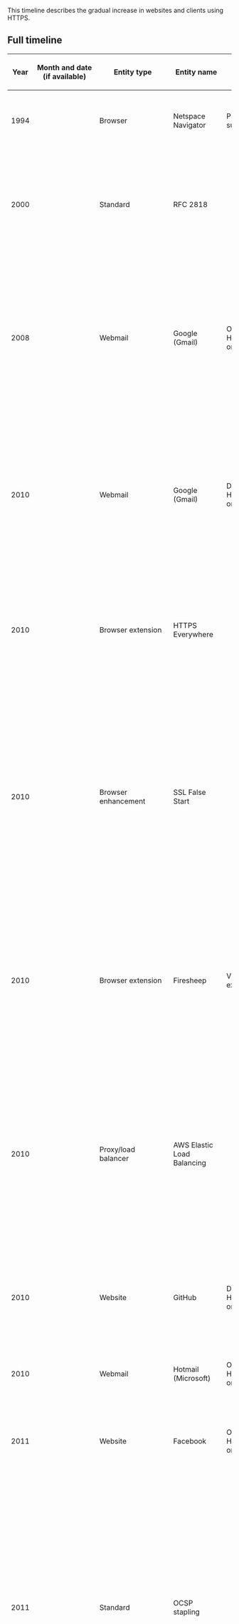 This timeline describes the gradual increase in websites and clients using HTTPS.

== Full timeline ==

{| class="wikitable sortable"
! Year !! Month and date (if available) !! Entity type !! Entity name !! Stage !! Details
|-
| 1994 || || Browser || Netspace Navigator || Protocol support || {{w|Netscape Communications}} creates HTTPS for its {{w|Netscape Navigator}} web browser, originally for use with the {{w|Secure Sockets Layer}} (SSL) protocol.
|-
| 2000 || {{dts|May}} || Standard || RFC 2818 || || RFC 2818 of the {{w|Internet Engineering Task Force}} describes the standard for HTTPS, using HTTP over {{w|Transport Layer Security}} (TLS). This is considered a superior, more secure form of HTTPS than HTTP over SSL.
|-
| 2008 || {{dts|July 24}} || Webmail || Google (Gmail) || Opt-in HTTPS-only || Google adds a setting in Gmail for users to always use HTTPS. Even before this, users could (since the inception of Gmail) access it securely by explicitly typing https:// in the browser. With the new setting, users who have opted in to it will be redirected from HTTP to HTTPS.<ref>{{cite web|url = https://gmail.googleblog.com/2008/07/making-security-easier.html|title = Making security easier|date = July 24, 2008|accessdate = November 19, 2017|last = Rideout|first = Ariel|publisher = Google}}</ref>
|-
| 2010 || {{dts|January 12}} || Webmail|| Google (Gmail) || Default HTTPS-only || Google switches all Gmail users to redirect to HTTPS; users can change their setings to not redirect to HTTPS. Previously, the default option for this setting was to not redirect, and users had to explicitly choose the option to redirect HTTP to HTTPS.<ref>{{cite web|url = https://gmail.googleblog.com/2010/01/default-https-access-for-gmail.html|title = Default https access for Gmail|date = January 12, 2010|accessdate = November 19, 2017|publisher = Google|last = Schillace|first = Sam}}</ref>
|-
| 2010 || {{dts|June 17}} || Browser extension || HTTPS Everywhere || || The {{w|Electronic Frontier Foundation}} and {{w|The Tor Project, Inc}} launch {{w|HTTPS Everywhere}}, a {{w|Firefox}} extension, to make Firefox use HTTPS where possible.<ref>{{cite web|url = https://www.eff.org/deeplinks/2010/06/encrypt-web-https-everywhere-firefox-extension|title = Encrypt the Web with the HTTPS Everywhere Firefox Extension|last = Eckersley|first = Peter|date = June 17, 2010|accessdate = November 19, 2017|publisher = Electronic Frontier Foundation}}</ref> The extension would evolve over the coming years. As of 2017, it is supported on Firefox, Chrome, and Opera.<ref name=https-everywhere>{{cite web|url = https://www.eff.org/https-everywhere|title = HTTPS Everywhere|accessdate = November 19, 2017}}</ref>
|-
| 2010 || {{dts|June 2}} || Browser enhancement || SSL False Start || || A Google team comprising Adam Langley, Nagendra Modadugu, and Bodo Moeller propose SSL False Start, a client-side only change to reduce one round-trip from the SSL handshake.<ref>{{cite web|url = https://tools.ietf.org/html/draft-bmoeller-tls-falsestart-00|title = Transport Layer Security (TLS) False Start|date = June 2, 2010|accessdate = November 19, 2017|publisher = Internet Engineering Task Force}}</ref><ref>{{cite web|url = https://blog.chromium.org/2011/05/ssl-falsestart-performance-results.html|title = SSL FalseStart Performance Results|date = May 18, 2011|accessdate = November 19, 2017|publisher = Chromium blog}}</ref><ref>{{cite web|url = https://www.imperialviolet.org/2010/09/05/blacklisting.html|title = Changing HTTPS|date = September 5, 2010|accessdate = November 19, 2017|publisher = Imperial Violet}}</ref> Despite tests showing that it reduces latency by 30%, the effort would be abandoned in April 2012 because of incompatibility with some servers doing early HTTPS termination.<ref>{{cite web|url = https://arstechnica.com/information-technology/2012/04/google-abandons-noble-experiment-to-make-ssl-less-painful/|title = False Start’s sad demise: Google abandons noble attempt to make SSL less painful|last = Goodin|first = Dan|date = April 12, 2012|accessdate = November 19, 2017}}</ref>
|-
| 2010 || {{dts|October}} || Browser extension || Firesheep || Vulnerability exploit || {{w|Firesheep}}, a {{w|Firefox}} browser extension that uses a {{w|packet analyzer}} to intercept unencrypted {{w|session cookie}}s over {{w|Wi-Fi}} networks, is released. The extension highlights the need for greater security, both in terms of websites moving to HTTPS (end-to-end security) and improving security of Wi-Fi.
|-
| 2010 || {{dts|October 14}} || Proxy/load balancer || AWS Elastic Load Balancing || || AWS Elastic Load Balancing announces support for SSL termination. This means that websites hosted on AWS, behind AWS load balancers, can upload their certificates to the load balancer, and have the load balancer take care of the SSL certificate, so that the servers that receive the actual traffic only have to handle HTTP traffic.<ref>{{cite web|url = https://aws.amazon.com/blogs/aws/elastic-load-balancer-support-for-ssl-termination/|title = AWS Elastic Load Balancing: Support for SSL Termination|date = October 14, 2010|accessdate = November 19, 2017|publisher = Amazon Web Services|last = Barr|first = Jeff}}</ref>
|-
| 2010 || {{dts|November 3}} || Website || GitHub || Default HTTPS-only || In response to the release of Firesheep, GitHub moves to HTTPS for all users; previously full-session SSL was only available to paying users.<ref>{{cite web|url = https://news.netcraft.com/archives/2010/11/03/github-moves-to-ssl-but-remains-firesheepable.html|title = GitHub moves to SSL, but remains Firesheepable|date = November 3, 2010|accessdate = November 20, 2017|publisher = Netcraft}}</ref>
|-
| 2010 || {{dts|November 9}} || Webmail || Hotmail (Microsoft) || Opt-in HTTPS-only || Microsoft lets users of its web-based email service, Hotmail, set HTTPS by default.<ref>{{cite web|url = https://www.cnet.com/news/microsoft-lets-hotmail-users-set-encryption-by-default/|title = Microsoft lets Hotmail users set encryption by default. Microsoft adds full-session encryption option to HOtmail and SSL for SkyDrive, Photos, Docs, and Devices pages.|last = Mills|first = Elinor|date = November 9, 2010|accessdate = November 20, 2017|publisher = ''CNet''}}</ref><ref name=wapo-yahoo-ssl>{{cite web|url = https://www.washingtonpost.com/news/the-switch/wp/2013/10/14/yahoo-to-make-ssl-encryption-the-default-for-webmail-users-finally/?utm_term=.ec5f73b0f28d|title = Yahoo to make SSL encryption the default for Webmail users. Finally.|last = Peterson|first = Andrea|last2 = Gellman|first2 = Barton|last3 = Soltani|first3 = Ashkan|date = October 14, 2013|accessdate = November 20, 2017}}</ref>
|-
| 2011 || {{dts|January}} || Website || Facebook || Opt-in HTTPS-only || {{w|Facebook}} begins allowing logged-in users to opt in to have all their Facebook browsing encrypted by HTTPS.<ref name=facebook-https-default>{{cite web|url = https://techcrunch.com/2012/11/18/facebook-https/|title = Facebook Could Slow Down A Tiny Bit As It Starts Switching All Users To Secure HTTPS Connections|last = Constine|first = Josh|date = November 18, 2012|accessdate = November 19, 2017|publisher = ''TechCrunch''}}</ref>
|-
| 2011 || {{dts|January}} || Standard || OCSP stapling || || RFC 6066, introducing OCSP stapling, is published.<ref>{{cite web|url = https://tools.ietf.org/html/rfc6066|title = Transport Layer Security (TLS) Extensions: Extension Definitions|date = January 1, 2011|accessdate = November 19, 2017}}</ref> OCSP stapling is an alternative approach to the {{W|Online Certificate Status Protocol}} llows the presenter of a certificate to bear the resource cost involved in providing OCSP responses by appending ("stapling") a time-stamped OCSP response signed by the CA to the initial TLS handshake, eliminating the need for clients to contact the certificate authority. RFC 6961 would cover the case of multiple OCSP stapling.<ref>{{cite web|url = https://tools.ietf.org/html/rfc6961|title = The Transport Layer Security (TLS) Multiple Certificate Status Request Extension|date = June 1, 2013|accessdate = November 19, 2017}}</ref>
|-
| 2011 || {{dts|March 15}} || Website || Twitter || Opt-in HTTPS-only || {{w|Twitter}} begins allowing logged-in users to opt in to have all their Twitter browsing encrypted by HTTPS.<ref name=twitter-https-optin>{{cite web|url = https://blog.twitter.com/official/en_us/a/2011/making-twitter-more-secure-https.html|title = Making Twitter more secure: HTTPS|date = March 15, 2011|accessdate = November 19, 2017|publisher = Twitter}}</ref>
|-
| 2011 || {{dts|July 15}} || Proxy/load balancer || Nginx || || GlobalSign, DigiCert, Comodo and NGINX Inc. announce a joint effort to add OCSP-stapling support to Nginx.<ref>{{cite web|url = https://www.nginx.com/press/globalsign-digicert-and-comodo-collaborate-nginx-improve-online/|title = GlobalSign, DigiCert and Comodo Collaborate with NGINX to Improve Online Trust through Enhanced Certificate Revocation Checking, sign a Sponsorship Agreement. New version of the popular NGINX web server to support OCSP-stapling|date = July 15, 2011|accessdate = November 19, 2017|publisher = NGINX, Inc.}}</ref>
|-
| 2011 || {{dts|October 18}} || Search engine || Google Search || Default HTTPS-only || Google makes HTTPS (using SSL) the default option for its search users who are logged in on google.com (its US site; regionally branded sites are not affected).<ref>{{cite web|url = https://googleblog.blogspot.in/2011/10/making-search-more-secure.html|title = Making search more secure|date = October 18, 2011|accessdate = November 19, 2017|publisher = Google}}</ref><ref>{{cite web|url = http://www.eweek.com/security/google-makes-https-encryption-default-for-search|title = Google Makes HTTPS Encryption Default for Search|last = Boulton|first = Clint|date = October 18, 2011|accessdate = November 19, 2017|publisher = eweek}}</ref><ref>{{cite web|url = https://searchengineland.com/google-to-begin-encrypting-searches-outbound-clicks-by-default-97435|title = Google To Begin Encrypting Searches & Outbound Clicks By Default With SSL Search|last = Sullivan|first = Danny|date = October 18, 2011|accessdate = November 19, 2017|publisher = Search Engine Land}}</ref> In particular, webmasters receiving traffic from Google Search will no longer be able to know the search terms that led to a specific visit.<ref>{{Cite web|url = https://analytics.googleblog.com/2011/10/making-search-more-secure-accessing.html|title = Making search more secure: Accessing search query data in Google Analytics|date = October 18, 2011|accessdate = November 19, 2017}}</ref><ref>{{cite web|url = https://searchengineland.com/google-puts-a-price-on-privacy-98029|title = Google Puts A Price On Privacy|last = Sullivan|first = Danny|date = October 22, 2011|accessdate = November 19, 2017}}</ref>
|-
| 2012 || {{dts|February 13}} || Website || Twitter || Default HTTPS-only || Twitter makes HTTPS the default for all logged-in users.<ref>{{cite web|url = https://blog.twitter.com/official/en_us/a/2012/securing-your-twitter-experience-with-https.html|title = Securing your Twitter experience with HTTPS|date = February 13, 2012|accessdate = November 19, 2017|publisher = Twitter}}</ref><ref>{{cite web|url = https://blog.codinghorror.com/should-all-web-traffic-be-encrypted/|title = Should All Web Traffic Be Encrypted?|date = February 23, 2012|accessdate = November 19, 2017|publisher = Coding Horror}}</ref><ref>{{cite web|url = https://www.ghacks.net/2012/02/14/twitter-makes-https-default-for-signed-in-users/|title = Twitter Makes HTTPS Default For Signed In Users|last = Brinkmann|first = Martin|date = February 14, 2012|accessdate = November 19, 2017}}</ref>
|-
| 2012 || {{dts|March}} || Search engine || Google Search || Default HTTPS-only || Google makes secure search the default globally for signed-in users. Previously, the change was limited to users on google.com.<ref>{{cite web|url = https://search.googleblog.com/2012/03/bringing-more-secure-search-around.html|title = Bringing more secure search around the globe|date = March 5, 2012|accessdate = November 19, 2017}}</ref>
|-
| 2012 || {{dts|July 31}} || Webmail || Outlook (formerly Hotmail) (Microsoft) || Default HTTPS-only || With the rebranding of Hotmail as Outlook.com, Microsoft moves to default HTTPS-only for all usersof the web-based email service.<ref name=wapo-yahoo-ssl/>
|-
| 2012 || {{dts|October 9}} || Website || Quora || Opt-in HTTPS-only || On or before this date, question-and-answer website {{w|Quora}} allows logged-in users to opt in to HTTPS-only.<ref>{{cite web|url = https://www.quora.com/Does-Quora-support-HTTPS/answer/Tom-Cook/log|title = Does Quora support HTTPS? Tom Cook's answer log|last = Cook|first = Tom|date = October 9, 2012|accessdate = November 20, 2017}}</ref>
|-
| 2012 || {{dts|November}} || Website || Facebook || Default HTTPS-only || Facebook rolls out its transition to HTTPS by default for all users, beginning with North America.<ref>{{cite web|url = https://developers.facebook.com/blog/post/2012/11/14/platform-updates--operation-developer-love/|title = Platform Updates: Operation Developer Love|last = Asthana|first = Shireesh|date = November 15, 2012|accessdate = November 19, 2017|publisher = Facebook}}</ref><ref name=facebook-https-default/> The move is reported to be completed on August 1, 2013.<ref>{{cite web|url = https://www.facebook.com/notes/facebook-engineering/secure-browsing-by-default/10151590414803920|title = Secure browsing by default|date = August 1, 2013|accessdate = November 20, 2017}}</ref>
|-
| 2012 || {{dts|November 19}} || Standard || RFC 6797 || Default HTTPS-only || The {{w|HTTP Strict Transport Security}} (HSTS) standard is published, after being approved on October 2.<ref>{{cite web|url = https://tools.ietf.org/html/rfc6797|title = HTTP Strict Transport Security (HSTS)|date = November 19, 2012|accessdate = November 19, 2017}}</ref> The standard allows a website to set a header specifying a time period over which the client must connect to the website only via HTTPS. This protects against {{w|protocol downgrade attack}}s and {{w|cookie hijacking}}, and also avoids the extra latency involved in redirecting HTTP to HTTPS.
|-
| 2013 || {{dts|August 21}} (actual release), August 1 (announcement) || Website || Wikipedia || Default HTTPS-only || Wikimedia Foundation turns on HTTPS for all logged-in users (announcement August 1).<ref>{{cite web|url = https://blog.wikimedia.org/2013/08/01/future-https-wikimedia-projects/|title = The future of HTTPS on Wikimedia projects|date = August 1, 2013|accessdate = September 25, 2016|publisher = Wikimedia Foundation|last = Lane|first = Ryan}}</ref><ref>{{cite web|url = https://www.fastcompany.com/3015199/the-code-war/after-nsas-xkeyscore-wikipedia-switches-to-secure-https|title = After NSA's XKeyscore, Wikipedia Switches To Secure HTTPS. The Wikimedia Foundation has announced it's pushing ahead with plans to secure its online systems due to NSA targeting.|last = Eaton|first = Kit|publisher = ''Fast Company''|date = August 2, 2013|accessdate = September 25, 2016}}</ref>
|-
| 2013 || {{dts|September}} || Search engine || Google Search || Default HTTPS-only || Google Search moves all searches, even those by users who are not logged in, to HTTPS. The only exception is ad clicks. The change is believed to be a response to concerns about privacy triggered by relevations about [[w:PRISM (surveillance program)|PRISM]], a United States federal government surveillance program.<ref>{{cite web|url = https://searchengineland.com/post-prism-google-secure-searches-172487|title = Post-PRISM, Google Confirms Quietly Moving To Make All Searches Secure, Except For Ad Clicks|last = Sullivan|first = Danny|date = September 23, 2013|accessdate = November 20, 2017}}</ref>
|-
| 2013 || {{dts|September 26}} || Website || Imgur || HTTPS available || Image-hosting service {{w|Imgur}} makes HTTPS available sitewide.<ref>{{cite web|url = https://blog.imgur.com//2013/09/26/100-million-uniques-higher-upload-limits-and-https-support/|title = 100 MILLION UNIQUES, HIGHER UPLOAD LIMITS, AND HTTPS SUPPORT|date = September 26, 2013|accessdate = November 20, 2017}}</ref>
|-
| 2013 || {{dts|October 14}} || Webmail || Yahoo! || Default HTTPS-only || Yahoo! Mail moves to a default of HTTPS-only.<ref name=wapo-yahoo-ssl/>
|-
| 2013 || {{dts|October 24}}, 25 || Website || Internet Archive || Default HTTPS-only || The {{w|Internet Archive}} announces that its websites archive.org (which includes the {{w|Wayback Machine}} at web.archive.org) and openlibrary.org are defaulted to HTTPS-only, though they will still be available over HTTP.<ref>{{cite web|url = http://blog.archive.org/2013/10/25/reader-privacy-at-the-internet-archive/|title = Reader Privacy at the Internet Archive|last = Kahle|first = Brewster|date = October 25, 2013|accessdate = November 19, 2017}}</ref><ref>{{cite web|url = https://bits.blogs.nytimes.com/2013/10/24/internet-archive-will-shield-visitors/|title = Internet Archive Will Shield Visitors|last = Streitfeld|first = David|date = October 24, 2013|accessdate = November 19, 2017|publisher = ''New York Times'' Bits Blog}}</ref><ref>{{cite web|url = https://thenextweb.com/insider/2013/10/25/3-million-users-per-day-internet-archive-switches-https-connections-default/|title = With over 3 million users per day, the Internet Archive switches to HTTPS connections by default|last = Protalinski|first = Emil|date = October 25, 2013|accessdate = November 19, 2017|publisher = ''The Next Web''}}</ref>
|-
| 2014 || {{dts|January 22}} || Search engine || Yahoo! || Default HTTPS-only || Yahoo! Search makes HTTPS-only the default. The change is initially rolled out on yahoo.com, but is expected to be rolled out to other regions as well.<ref>{{cite web|url = https://marketingland.com/yahoo-makes-secure-search-default-71308|title = Yahoo Makes Secure Search The Default|last = Sullivan|first = Danny|date = January 22, 2014|accessdate = November 20, 2017|publisher = MarketingLand}}</ref>
|-
| 2014 || {{dts|January}} || Website || YouTube || Some move to HTTPS || YouTube begins sending traffic over HTTPS, significantly increasing the volume of traffic sent on the web via HTTPS. By September 2014, 50% of YouTube traffic would be sent via HTTPS.<ref name=naylor>{{cite web|url = https://davidtnaylor.com/CostOfTheS.pdf|title = The Cost of the “S” in HTTPS|last = Naylor|first = David|last2 = Finamore|first2 = Alessandro|last2 = Leontiadis|first3 = Ilias|last4 = Grunenberger|first4 = Yan|last5 = Mellia|first5 = Marco|last6 = Munafo|first6 = Maurizio|last7 = Papagiannaki|first7 = Konstantina|last8 = Steenkiste|first8 = Peter}}</ref>
|-
| 2014 || {{dts|July 29}} || App || Instagram || Default HTTPS-only || In response to reports about a zero-day security vulnerability, Instagram co-founder {{w|Mike Krieger}} reveals that the app is being moved over to HTTPS, with some parts of the app already 100% HTTPS.<ref>{{cite web|url = https://www.theinquirer.net/inquirer/news/2357779/instagram-to-use-https-following-discovery-of-gaping-security-hole-in-ios-app|title = Instagram to use HTTPS following discovery of gaping security hole in iOS app. Security expert warns users should not use the app until a patch is released|date = July 29, 2014|accessdate = November 19, 2017|publisher = The Inquirer}}</ref>
|-
| 2014 || {{dts|August 6}} || Search ranking || Google Search || HTTPS boost || Google announces search results will give preference to sites using HTTPS.  This added ranking signal would be a "lightweight" ranking boost.<ref>{{cite web|url=http://googlewebmastercentral.blogspot.com/2014/08/https-as-ranking-signal.html |title=HTTPS as a ranking signal |publisher=www.google.com |accessdate=Dec 1, 2014}}</ref><ref>{{Cite web|url = https://thenextweb.com/google/2014/08/07/google-is-now-ranking-websites-with-https-higher-in-its-search-results/|title = Google is now ranking websites with HTTPS higher in its search results|last = Russell|first = Jon|date = August 7, 2014|accessdate = November 19, 2017|publisher = ''The Next Web''}}</ref>
|-
| 2014 || {{dts|September 8}} || Website || Reddit || Opt-in HTTPS-only || Reddit gives logged-in users the option of using the site purely on HTTPS.<ref>{{cite web|url = https://redditblog.com/2014/09/08/hell-its-about-time-reddit-now-supports-full-site-https/|title = Hell, It’s About Time – reddit now supports full-site HTTPS|date = September 8, 2014|accessdate = November 19, 2017|publisher = Reddit}}</ref>
|-
| 2014 || {{dts|November 18}} || Certificate authority || Let's Encrypt || Free HTTPS certificates || {{w|Let's Encrypt}}, a certificate authority service that can issue HTTPS certificates for three months for free (with some limitations on the types of certificate and the conditions under which certificates can be issued), is publicly announced. The service would issue its first certificate on September 14, 2015, and leave beta on April 12, 2016.
|-
| 2014 || {{dts|December 18}} || Browser || Chrome || Security warning || Google Chrome announces its intention of adding warnings for users visiting non-HTTPS websites.<ref>{{cite web|url = http://www.thesempost.com/google-chrome-wants-warn-users-visiting-non-https-sites/|title = Google Chrome Wants to Warn Users Before Visiting All Non-HTTPS Sites|last = Slegg|first = Jennifer|date = December 18, 2014|accessdate = November 20, 2017|publisher = The SEM Post}}</ref> More details are announced in late January 2015.<ref>{{cite web|url = http://www.thesempost.com/first-look-google-chrome-plans-alert-users-non-https-websites/|title = First Look at How Google Chrome Plans to Alert Users to Non-HTTPS Websites|last = Slegg|first = Jennifer|date = January 28, 2015|accessdate = November 20, 2017}}</ref>
|-
| 2015 || {{dts|January 18}} || Report/Observatory || HTTPSWatch || State of HTTPS adoption || The oldest Internet Archive snapshot of HTTPSWatch appears to be on this date. The snapshot says that it is inspired by Alex Gaynor's blog posts that were published in November and December 2014, so it is likely to be pretty close to the actual start date.<ref>{{cite web|url = https://web.archive.org/web/20150118231201/https://httpswatch.com/#about|title = HTTPSWatch (About section)|accessdate = January 18, 2015}}</ref><ref>{{cite web|url = https://alexgaynor.net/2014/nov/12/state-of-news-tls/|title = The State of the News and TLS|last = Gaynor|first = Alex|date = November 12, 2015|accessdate = November 20, 2015}}</ref><ref>{{cite web|url = https://alexgaynor.net/2014/dec/30/state-of-news-tls-part-ii/|title = The State of the News and TLS: Part II|last = Gaynor|first = Alex|date = December 30, 2014|accessdate = November 20, 2017}}</ref>
|-
| 2015 || {{dts|February}} || Browser || Chrome || HTTP/2 || Chrome begins rolling out support for {{w|HTTP/2}}. Chrome supports HTTP/2 only over HTTPS, even though the standard allows for HTTP/2 outside of HTTPS (through the selective use of encryption).<ref>{{cite web|url = https://blog.chromium.org/2015/02/hello-http2-goodbye-spdy.html|title = Hello HTTP/2, Goodbye SPDY|date = February 9, 2015|accessdate = November 19, 2017|publisher = Chromium}}</ref>
|-
| 2015 || {{dts|March 12}} || Website/App || Pinterest || Default HTTPS-only || {{w|Pinterest}} announces that it has moved over to HTTPS, describing the challenges it faced along the way. With the increased security in place due to HTTPS, Pinterest also introduces a paid bug bounty program for the white hat hacker community to find security flaws.<ref>{{cite web|url = https://medium.com/@Pinterest_Engineering/making-pinterest-https-637ec925a8ad|title = Making Pinterest HTTPS|last = Moreno|first = Paul|date = March 12, 2015|accessdate = November 20, 2017|publisher = Pinterest Engineering via Medium}}</ref>
|-
| 2015 || {{dts|March 25}} || Ecosystem || Advertising || Exhortation || Writing for the {{w|Interactive Advertising Bureau}} (IAB), Brendan Riordan-Butterworth calls for the advertising ecosystem to move to HTTPS.<ref>{{cite web|url = https://www.iab.com/adopting-encryption-the-need-for-https/|title = Adopting Encryption: The Need for HTTPS|last = Riordan-Butterworth|first = Brendan|date = March 25, 2015|accessdate = November 20, 2017|publisher = Interactive Advertising Bureau}}</ref>
|-
| 2015 || {{dts|April 13}} || Browser || Firefox || Security warning || Mozilla announces plans to deprecate plain HTTP in their browser, Firefox.<ref>{{cite web|url = https://groups.google.com/forum/#!topic/mozilla.dev.platform/xaGffxAM-hs%5B1-25%5D|title = Intent to deprecate: Insecure HTTP|last = Barnes|first = Richard|date = April 13, 2015|accessdate = November 20, 2017}}</ref><ref>{{cite web|url = http://www.thesempost.com/mozilla-deprecate-http-firefox/|title = Mozilla Announces Plans to Deprecate HTTP in Firefox|date = April 16, 2015|accessdate = November 20, 2017|publisher = The SEM Post}}</ref>
|-
| 2015 || {{dts|June 8}} || Website || United States government || Default HTTPS-only || The White House {{w|Office of Management and Budget}} issues the HTTPS-Only Standard directive requiring that all United States federal government websites provide service only via HTTPS, with a deadline of end of 2016.<ref>{{Cite web|url = https://obamawhitehouse.archives.gov/sites/default/files/omb/memoranda/2015/m-15-13.pdf|title = Policy to Require Secure Connections across Federal Websites and Web Services|date = June 8, 2015|last = Scott|first = Tony|accessdate = November 20, 2017}}</ref><ref>{{cite web|url = https://obamawhitehouse.archives.gov/blog/2015/06/08/https-everywhere-government|title = HTTPS-Everywhere for Government|last = Scott|first = Tony|date = June 8, 2015|accessdate = November 20, 2017|publisher = Obama White House Archives}}</ref><ref>{{cite web|url = https://www.computerworld.com/article/2933172/government-it/us-to-require-https-for-all-government-websites.html|title = US to require HTTPS for all government websites. All public sites will be required to use the protocol by the end of 2016|last = Williams|first = Martyn|date = June 8, 2015|accessdate = November 20, 2017}}</ref>
|-
| 2015 || {{dts|June 12}} || Website || Wikipedia || Default HTTPS-only || The Wikimedia Foundation publishes a blog post stating that all properties (including Wikipedia) are being switched over to HTTPS; previously, HTTPS was used only for logged-in users. It seems the switch is being made immediately.<ref>{{cite web|url = https://blog.wikimedia.org/2015/06/12/securing-wikimedia-sites-with-https/|title = Securing access to Wikimedia sites with HTTPS|last = Welinder|first = Yana|last2 = Baranetsky|first2 = Victoria|last3 = Black|first3 = Brandon|date = June 12, 2015|accessdate = September 25, 2016|publisher = Wikimedia Foundation}}</ref><ref>{{cite web|url = http://www.welivesecurity.com/2015/06/15/wikipedia-switches-https-default/|title = Wikipedia switches to HTTPS by default|last = Thomas|first = Karl|date = June 15, 2015|accessdate = September 25, 2016|publisher = WeLiveSecurity}}</ref><ref>{{cite web|url = http://arstechnica.com/security/2015/06/wikipedia-goes-all-https-starting-immediately/|title = Wikipedia goes all-HTTPS, starting immediately. "We believe that the time for HTTPS by default is now."|last = Farivar|first = Cyrus|date = June 15, 2015|accessdate = September 25, 2016|publisher = ''ArsTechnica''}}</ref>
|-
| 2015 || {{dts|June}} || Search engine || Bing || Default HTTPS-only || {{w|Microsoft}} announces that it will make HTTPS-only the default on {{w|Bing}}, its search engine.<ref>{{cite web|url = https://blogs.bing.com/webmaster/2015/06/15/bing-moving-to-encrypt-search-traffic-by-default/|title = Bing Moving to Encrypt Search Traffic by Default|date = June 15, 2015|accessdate = November 20, 2017|publisher = Bing}}</ref><ref>{{cite web|url = https://securityintelligence.com/news/microsoft-to-make-https-a-default-setting-for-bing/|title = Microsoft to Make HTTPS a Default Setting for Bing|last = Schick|first = Shane|date = June 22, 2015|accessdate = November 20, 2017}}</ref>
|-
| 2015 || {{dts|June}} || Website || Reddit || Default HTTPS-only || {{w|Reddit}} switches to HTTPS-only, with users being automatically redirected from HTTP to HTTPS.<ref>{{cite web|url = https://motherboard.vice.com/en_us/article/kbzj7y/reddit-switches-to-https-encryption-by-default|title = Reddit Switches to Encryption By Default. The internet giant will switch to HTTPS by default by the end of the month.|author = Lorenzo Franceschi-Bicchierai|date = June 17, 2015|accessdate = November 19, 2017|publisher = ''Vice''}}</ref><ref>{{cite web|url = https://www.reddit.com/r/redditdev/comments/39zje0/reddit_will_soon_only_be_available_over_https/|title = reddit will soon only be available over HTTPS (self.redditdev)|date = June 16, 2015|accessdate = November 19, 2017|publisher = Reddit}}</ref>
|-
| 2015 || {{dts|June 30}} (deadline), April 17 (announcement) || Ad network || Google AdWords || HTTPS availability || As part of Google's HTTPS Everywhere initiative, {{w|Google AdWords}} announces, on April 17, some of it progress already made on moving ads to HTTPS (specifically, moving YouTube ads to HTTPS). Also, it is stated that the vast majority of mobile, video, and desktop display ads served to the Google Display Network, AdMob and DoubleClick publishers will be encrypted by June 30, and advertisers using any of the buying platforms, including AdWords and DoubleClick, will be able to serve HTTPS-encrypted display ads to all HTTPS-enabled inventory.<ref>{{cite web|url = https://adwords.googleblog.com/2015/04/ads-take-step-towards-https-everywhere.html|title = Ads Take a Step Towards “HTTPS Everywhere”|date = April 17, 2015|accessdate = November 20, 2017|publisher = Google AdWords}}</ref>
|-
| 2015 || {{dts|October 14}} || Browser || Chrome || Mixed-content || With version 46, Chrome kills off its HTTP-HTTPS "mixed-content" address bar warning. Now, HTTPS pages that load some auxiliary resources (such as images, calls to ad networks, etc.) over HTTP will say https in the address bar without the secure lock or green coloring. The change is based on the idea that mixed HTTP-HTTPS is in fact more secure than pure HTTP, and therefore should not appear scarier, and is intended to "encourage site operators to switch to HTTPS sooner rather than later."<ref>{{cite web|url = https://arstechnica.com/information-technology/2015/10/chrome-finally-kills-off-the-http-https-mixed-content-warning/|title = Chrome finally kills off the HTTP-HTTPS “mixed content” warning. Slightly alarming and not wholly useful yellow triangle is being retired.|last = Anthony|first = Sebastian|date = October 14, 2015|accessdate = November 20, 2017}}</ref><ref>{{cite web|url = http://www.zdnet.com/article/chrome-loosens-up-on-https-mixed-content-warning/|title = Chrome 46 loosens up on HTTPS 'mixed content' warnings. The browser -- known for being a bit overkill -- finally drops its yellow-warning attached to pages with both secure and non-secure content.|last = Whittaker|first = Zack|date = October 14, 2015|accessdate = November 19, 2017}}</ref>
|-
| 2016 || {{dts|February}} || Website || Wikipedia || Referrer policy || The Wikimedia Foundation rolls out an update to the HTTPS meta referrer policy, that reveals the Origin rather than the full path of the referring domain. This means that websites that receive traffic from Wikipedia can once again calculate how much traffic they are receiving from Wikipedia, an ability that was lost in the switch to HTTPS. However, unlike the pre-HTTPS situation, full referral paths are not accessible, so websites cannot know what Wikipedia pages are sending traffic to them. For more, see [https://meta.wikimedia.org/wiki/Research:Wikimedia_referrer_policy Research:Wikimedia referrer policy].<ref>{{cite web|url = https://phabricator.wikimedia.org/T87276|title = Set an explicit "Origin When Cross-Origin" referer policy via the meta referrer tag|date = August 18, 2015|accessdate = March 10, 2017}}</ref>
|-
| 2016 || {{dts|March 15}} || Report/Observatory || Google Transparency Report || State of HTTPS adoption || Google announces that it is adding a new section to its Transparency Report to track the progress of HTTPS adoption.<ref>{{cite web|url = https://security.googleblog.com/2016/03/securing-web-together_15.html|title = Securing the web, together|date = March 15, 2016|accessdate = November 19, 2017|publisher = Google Security Blog}}</ref><ref>{{cite web|url = https://www.seroundtable.com/google-https-adoption-rates-21785.html|title = Google Report On HTTPS Adoption Within Google & The Top Web Sites|last = Schwartz|first = Barry|date = March 16, 2016|accessdate = November 19, 2017|publisher = Search Engine Roundtable}}</ref><ref>{{cite web|url = https://www.searchenginejournal.com/googles-transparency-report-to-include-https-adoption-rates/159732/|title = Google’s Transparency Report to Include HTTPS Adoption Rates|date = March 25, 2016|accessdate = November 19, 2017|publisher = Search Engine Journal}}</ref>
|-
| 2016 || {{dts|June 15}} || Website || TechCrunch || Default HTTPS-only || Technology new website ''{{w|TechCrunch}}'' announces that it has gone HTTPS-only.<ref>{{Cite web|url = https://techcrunch.com/2016/06/15/techcrunch-has-gone-https/|title = TechCrunch has gone HTTPS|last = Wilke|first = Nicole|date = June 15, 2016|accessdate = November 19, 2017}}</ref>
|-
| 2016 || {{dts|August 1}} || Website || YouTube || State of HTTPS adoption || {{w|YouTube}} announces that it serves 97% of traffic over HTTPS.<ref>{{cite web|url = https://youtube-eng.googleblog.com/2016/08/youtubes-road-to-https.html|title = YouTube's road to HTTPS|date = August 1, 2016|accessdate = November 19, 2017|publisher = YouTube}}</ref>
|-
| 2016 || {{dts|August}} || Website || Netflix || Default HTTPS-only || {{w|Netflix}} announces that it is adding TLS encryption to all its video streams, and expects to finish the process by year-end.<ref>{{cite web|url = https://medium.com/netflix-techblog/protecting-netflix-viewing-privacy-at-scale-39c675d88f45|title = Protecting Netflix Viewing Privacy at Scale|date = August 8, 2016|accessdate = November 19, 2017|publisher = Netflix on ''Medium''}}</ref><ref>{{cite web|url = https://www.engadget.com/2016/08/09/netflix-https/|title = Netflix explains how and why it's switching to HTTPS streaming. Adding encryption increases privacy for viewers -- and for Netflix.|date = August 9, 2016|accessdate = November 19, 2017}}</ref>
|-
| 2016 || {{dts|August 25}} || Report/Observatory || Mozilla || State of HTTPS adoption || Mozilla, the organization that manages the {{w|Firefox}} browser, creates the Mozilla Observatory to track the web and its security. Among other things, this tracks the state of HTTPS adoption.<ref>{{cite web|url = https://pokeinthe.io/2016/08/25/observatory-by-mozilla-a-new-tool/|title = Observatory by Mozilla: Making the Web Safer|last = King|first = April|date = April 25, 2016|accessdate = November 20, 2017}}</ref><ref>{{cite web|url = http://securityaffairs.co/wordpress/50656/security/mozilla-observatory-tool.html|title = Mozilla launched the Observatory tool to test the security of websites|last = Paganini|first = Pierluigi|date = August 27, 2016|accessdate = November 20, 2017}}</ref>
|-
| 2017 || {{dts|January 10}} || Website || New York Times || Default HTTPS-only || The ''New York Times'' announces that it has made a number of its articles default to HTTPS, including the home page, section and topic pages, and all articles published 2014 or later, and that it plans to make the rest of its site HTTPS as well.<ref>{{cite web|url = https://open.blogs.nytimes.com/2017/01/10/https-on-nytimes-com/|title = HTTPS on NYTimes.com|last = Konigsburg|first = Eitan|last2 = Wan|first2 = Vinessa|publisher = ''New York Times'' Open blog|date = January 1, 2010|accessdate = November 19, 2017}}</ref>
|-
| 2017 || {{dts|January}} || Browser || Chrome || Security warning || With version 56, {{w|Google Chrome}} begins marking as "Not Secure" (in the address bar) any webpages collecting sensitive data such as passwords or credit-card information without using HTTPS.<ref name=not-secure-october-plans>{{cite web|url = https://www.searchenginejournal.com/google-is-requiring-https-for-secure-data-in-chrome/183756/|title = Google Is Requiring HTTPS for Secure Data in Chrome|last = Murray|first = Brock|date = January 21, 2017|accessdate = November 19, 2017}}</ref><ref name=zdnet-noose>{{cite web|url = http://www.zdnet.com/article/google-tightens-noose-on-http-chrome-to-stick-not-secure-on-pages-with-search-fields/|title = Google tightens noose on HTTP: Chrome to stick 'Not secure' on pages with search fields. In October, Google will begin phase two of its plan to label all HTTP pages as non-secure.|last = Tung|first = Liam|date = April 28, 2017|accessdate = November 15, 2017|publisher = ZDNet}}</ref>
|-
| 2017 || {{dts|March 30}} || Website || Pornhub || Default HTTPS-only || {{w|Pornhub}}, the world's largest pornographic video site, switches to HTTPS-only. Sister service YouPorn is scheduled to go HTTPS-only on April 4.<ref>{{cite web|url = https://www.wired.com/2017/03/pornhub-https-encryption/|title = THE WORLD'S BIGGEST PORN SITE GOES ALL-IN ON ENCRYPTION|last = Barrett|first = Brian|date = March 30, 2017|accessdate = November 9, 2017|publisher = ''Wired''}}</ref><ref>{{cite web|url = https://www.theverge.com/2017/3/30/15125048/pornhub-youporn-https-encryption-privacy|title = Pornhub now turns on encryption by default|last = Garun|first = Natt|date = March 30, 2017|accessdate = November 19, 2017|publisher = ''The Verge''}}</ref>
|-
| 2017 || {{dts|May 22}} || Website || Stack Overflow || Default HTTPS-only || {{w|Stack Overflow}} announces that it has migrated to HTTPS, after four years of work on the migration. All other Stack Exchange websites are also moved over to HTTPS.<ref>{{cite web|url = https://nickcraver.com/blog/2017/05/22/https-on-stack-overflow/|title = HTTPS on Stack Overflow: The End of a Long Road|date = May 22, 2017|accessdate = November 19, 2017|last = Craver|first = Nick}}</ref><ref>{{cite web|url = https://stackoverflow.blog/2017/05/22/stack-overflow-flipped-switch-https/|title = How Stack Overflow Flipped the Switch on HTTPS|last = Taylor|first = Anita|date = May 22, 2017|accessdate = November 19, 2017|publisher = Stack Overflow}}</ref>
|-
| 2017 || {{dts|September 13}} || Website || Imgur || Default HTTPS-only || Image-hosting service {{w|Imgur}} defaults to HTTPS-only for all users (both logged-in and others).<ref>{{cite web|url = https://community.imgur.com/t/defaulting-to-https-01-xx-2015-request-fulfilled-as-of-09-13-2017/5146/59|title = Defaulting to https (01-XX-2015) - Request fulfilled as of 09-13-2017!|date = January 29, 2015|accessdate = November 20, 2017}}</ref>
|-
| 2017 || {{dts|October}} || Browser || Chrome || Security warning || Starting with version 62, Chrome begins marking all non-HTTPS webpages as "Not Secure" for users in incognito mode.<ref name=zdnet-noose/>
|-
| 2017 || || Report || Research at Google || State of HTTPS adoption || Research at Google publishes a paper titled ''Measuring HTTPS adoption on the web''.<ref>{{cite web|url = https://research.google.com/pubs/pub46197.html|title = Measuring HTTPS adoption on the web|accessdate = November 20, 2017|last = Feit|first = Adrienne Porter|last2 = Barnes|first2 = Richard|last3 = King|first3 = April|last4 = Palmer|first4 = Chris|last5 = Bentzel|first5 = Chris|last6 = Tabriz|first6 = Parisa}}</ref><ref>{{cite web|url = https://static.googleusercontent.com/media/research.google.com/en//pubs/archive/46197.pdf|title = Measuring HTTPS adoption on the web|accessdate = November 20, 2017|last = Feit|first = Adrienne Porter|last2 = Barnes|first2 = Richard|last3 = King|first3 = April|last4 = Palmer|first4 = Chris|last5 = Bentzel|first5 = Chris|last6 = Tabriz|first6 = Parisa}}</ref>
|}

== References ==

{{reflist|30em}}
